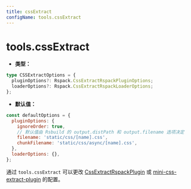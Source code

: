 ```yaml
---
title: cssExtract
configName: tools.cssExtract
---
```


# tools.cssExtract

- **类型：**

```ts
type CSSExtractOptions = {
  pluginOptions?: Rspack.CssExtractRspackPluginOptions;
  loaderOptions?: Rspack.CssExtractRspackLoaderOptions;
};
```

- **默认值：**

```js
const defaultOptions = {
  pluginOptions: {
    ignoreOrder: true,
    // 默认值由 Rsbuild 的 output.distPath 和 output.filename 选项决定
    filename: 'static/css/[name].css',
    chunkFilename: 'static/css/async/[name].css',
  },
  loaderOptions: {},
};
```

通过 `tools.cssExtract` 可以更改 [CssExtractRspackPlugin](https://www.rspack.dev/zh/plugins/rspack/css-extract-rspack-plugin) 或 [mini-css-extract-plugin](https://github.com/webpack-contrib/mini-css-extract-plugin) 的配置。


<RsbuildConfig configName="tools.cssExtract" />
